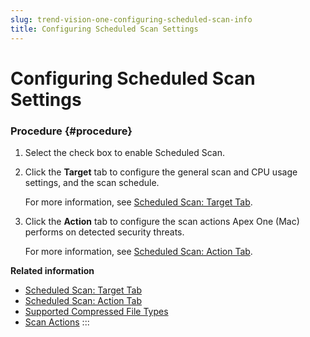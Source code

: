 ```yaml
---
slug: trend-vision-one-configuring-scheduled-scan-info
title: Configuring Scheduled Scan Settings
---
```

# Configuring Scheduled Scan Settings

### Procedure {#procedure}

1.  Select the check box to enable Scheduled Scan.

2.  Click the **Target** tab to configure the general scan and CPU usage settings, and the scan schedule.

    For more information, see [Scheduled Scan: Target Tab](scheduled-scan-target-tab.mdx).

3.  Click the **Action** tab to configure the scan actions Apex One (Mac) performs on detected security threats.

    For more information, see [Scheduled Scan: Action Tab](scheduled-scan-action-tab.mdx).

**Related information**

- [Scheduled Scan: Target Tab](scheduled-scan-target-tab.mdx)
- [Scheduled Scan: Action Tab](scheduled-scan-action-tab.mdx)
- [Supported Compressed File Types](supported-compressed-file-types-3.mdx)
- [Scan Actions](scan-actions-3.mdx)
:::
